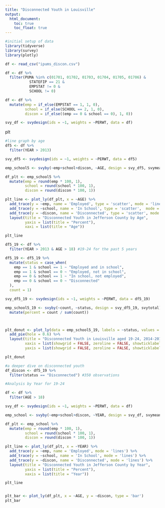 ```yaml
---
title: "Disconnected Youth in Louisville"
output: 
  html_document:
    toc: true
    toc_float: true
---
```


```r
#initial setup of data
library(tidyverse)
library(survey)
library(plotly)

df <- read_csv("ipums_discon.csv")

df <- df %>%
  filter(PUMA %in% c(01701, 01702, 01703, 01704, 01705, 01706) & 
           STATEFIP == 21 &
           EMPSTAT != 0 &
           SCHOOL != 0) 

df <- df %>%
  mutate(emp = if_else(EMPSTAT == 1, 1, 0),
         school = if_else(SCHOOL == 2, 1, 0),
         discon = if_else((emp == 0 & school == 0), 1, 0))

svy_df <- svydesign(ids = ~1, weights = ~PERWT, data = df)
```

plt
```r
#line graph by age
df5 <- df %>% 
  filter(YEAR > 2013)

svy_df5 <- svydesign(ids = ~1, weights = ~PERWT, data = df5)

emp_school5 <- svyby(~emp+school+discon, ~AGE, design = svy_df5, svymean)

df_plt <- emp_school5 %>%
  mutate(emp = round(emp * 100, 1),
         school = round(school * 100, 1),
         discon = round(discon * 100, 1))

plt_line <- plot_ly(df_plt, x = ~AGE) %>%
  add_trace(y = ~emp, name = 'Employed', type = 'scatter', mode = 'lines') %>%
  add_trace(y = ~school, name = 'In School', type = 'scatter',  mode = 'lines') %>%
  add_trace(y = ~discon, name = 'Disconnected', type = 'scatter', mode = 'lines') %>%
  layout(title = "Disconnected Youth in Jefferson County by Age",
         yaxis = list(title = "Percent"),
         xaxi = list(title = "Age"))

plt_line
```


```r
df5_19 <- df %>% 
  filter(YEAR > 2013 & AGE > 18) #19-24 for the past 5 years

df5_19 <- df5_19 %>%
  mutate(status = case_when(
    emp == 1 & school == 1 ~ "Employed and in school",
    emp == 1 & school == 0 ~ "Employed, not in school",
    emp == 0 & school == 1 ~ "In school, not employed",
    emp == 0 & school == 0 ~ "Disconnected"
  ),
  count = 1)

svy_df5_19 <- svydesign(ids = ~1, weights = ~PERWT, data = df5_19)

emp_school5_19 <- svyby(~count, ~status, design = svy_df5_19, svytotal) %>%
  mutate(percent = count / sum(count))



plt_donut <- plot_ly(data = emp_school5_19, labels = ~status, values =  ~percent) %>%
  add_pie(hole = 0.6) %>%
  layout(title = "Disconnected Youth in Louisville aged 19-24, 2014-2018", 
         xaxis = list(showgrid = FALSE, zeroline = FALSE, showticklabels = FALSE),
         yaxis = list(showgrid = FALSE, zeroline = FALSE, showticklabels = FALSE))

plt_donut
```

```r
#a deeper dive on disconnected youth
df_discon <- df5_19 %>%
  filter(status == "Disconnected") #350 observations


```



```r
#Analysis by Year for 19-24

df <- df %>% 
  filter(AGE > 18)

svy_df <- svydesign(ids = ~1, weights = ~PERWT, data = df)

emp_school <- svyby(~emp+school+discon, ~YEAR, design = svy_df, svymean)

df_plt <- emp_school %>%
  mutate(emp = round(emp * 100, 1),
         school = round(school * 100, 1),
         discon = round(discon * 100, 1))

plt_line <- plot_ly(df_plt, x = ~YEAR) %>%
  add_trace(y = ~emp, name = 'Employed', mode = 'lines') %>%
  add_trace(y = ~school, name = 'In School', mode = 'lines') %>%
  add_trace(y = ~discon, name = 'Disconnected', mode = 'lines') %>%
  layout(title = "Disconnected Youth in Jefferson County by Year",
         yaxis = list(title = "Percent"),
         xaxis = list(title = "Year"))

plt_line
```


```r

```

```r
plt_bar <- plot_ly(df_plt, x = ~AGE, y = ~discon, type = 'bar')
plt_bar
```





